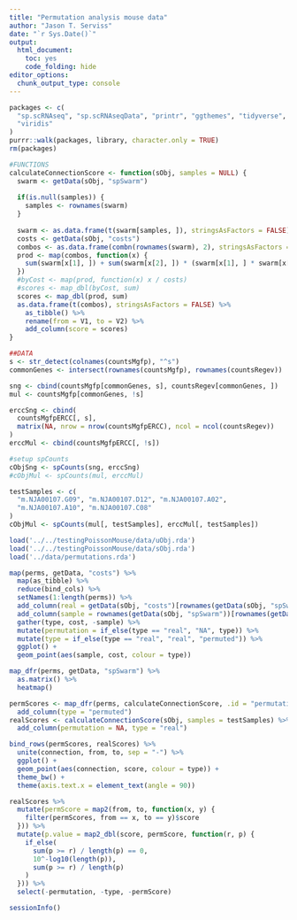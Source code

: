 ```yaml
---
title: "Permutation analysis mouse data"
author: "Jason T. Serviss"
date: "`r Sys.Date()`"
output:
  html_document:
    toc: yes
    code_folding: hide
editor_options: 
  chunk_output_type: console
---
```


```r
packages <- c(
  "sp.scRNAseq", "sp.scRNAseqData", "printr", "ggthemes", "tidyverse", 
  "viridis"
)
purrr::walk(packages, library, character.only = TRUE)
rm(packages)
```

```r
#FUNCTIONS
calculateConnectionScore <- function(sObj, samples = NULL) {
  swarm <- getData(sObj, "spSwarm")
  
  if(is.null(samples)) {
    samples <- rownames(swarm)
  }
  
  swarm <- as.data.frame(t(swarm[samples, ]), stringsAsFactors = FALSE)
  costs <- getData(sObj, "costs")
  combos <- as.data.frame(combn(rownames(swarm), 2), stringsAsFactors = FALSE)
  prod <- map(combos, function(x) {
    sum(swarm[x[1], ]) + sum(swarm[x[2], ]) * (swarm[x[1], ] * swarm[x[2], ])
  })
  #byCost <- map(prod, function(x) x / costs)
  #scores <- map_dbl(byCost, sum)
  scores <- map_dbl(prod, sum)
  as.data.frame(t(combos), stringsAsFactors = FALSE) %>%
    as_tibble() %>%
    rename(from = V1, to = V2) %>%
    add_column(score = scores)
}

##DATA
s <- str_detect(colnames(countsMgfp), "^s")
commonGenes <- intersect(rownames(countsMgfp), rownames(countsRegev))

sng <- cbind(countsMgfp[commonGenes, s], countsRegev[commonGenes, ])
mul <- countsMgfp[commonGenes, !s]

erccSng <- cbind(
  countsMgfpERCC[, s], 
  matrix(NA, nrow = nrow(countsMgfpERCC), ncol = ncol(countsRegev))
)
erccMul <- cbind(countsMgfpERCC[, !s])

#setup spCounts
cObjSng <- spCounts(sng, erccSng)
#cObjMul <- spCounts(mul, erccMul)

testSamples <- c(
  "m.NJA00107.G09", "m.NJA00107.D12", "m.NJA00107.A02",
  "m.NJA00107.A10", "m.NJA00107.C08"
)
cObjMul <- spCounts(mul[, testSamples], erccMul[, testSamples])

load('../../testingPoissonMouse/data/uObj.rda')
load('../../testingPoissonMouse/data/sObj.rda')
load('../data/permutations.rda')
```

```r
map(perms, getData, "costs") %>%
  map(as_tibble) %>%
  reduce(bind_cols) %>%
  setNames(1:length(perms)) %>%
  add_column(real = getData(sObj, "costs")[rownames(getData(sObj, "spSwarm")) %in% testSamples]) %>%
  add_column(sample = rownames(getData(sObj, "spSwarm"))[rownames(getData(sObj, "spSwarm")) %in% testSamples]) %>%
  gather(type, cost, -sample) %>%
  mutate(permutation = if_else(type == "real", "NA", type)) %>%
  mutate(type = if_else(type == "real", "real", "permuted")) %>%
  ggplot() +
  geom_point(aes(sample, cost, colour = type))
```

```r
map_dfr(perms, getData, "spSwarm") %>%
  as.matrix() %>%
  heatmap()
```

```r
permScores <- map_dfr(perms, calculateConnectionScore, .id = "permutation") %>%
  add_column(type = "permuted")
realScores <- calculateConnectionScore(sObj, samples = testSamples) %>%
  add_column(permutation = NA, type = "real")
```

```r
bind_rows(permScores, realScores) %>%
  unite(connection, from, to, sep = "-") %>%
  ggplot() +
  geom_point(aes(connection, score, colour = type)) +
  theme_bw() +
  theme(axis.text.x = element_text(angle = 90))
```

```r
realScores %>%
  mutate(permScore = map2(from, to, function(x, y) {
    filter(permScores, from == x, to == y)$score
  })) %>%
  mutate(p.value = map2_dbl(score, permScore, function(r, p) {
    if_else(
      sum(p >= r) / length(p) == 0,
      10^-log10(length(p)),
      sum(p >= r) / length(p)
    )
  })) %>%
  select(-permutation, -type, -permScore)
```

```r
sessionInfo()
```

